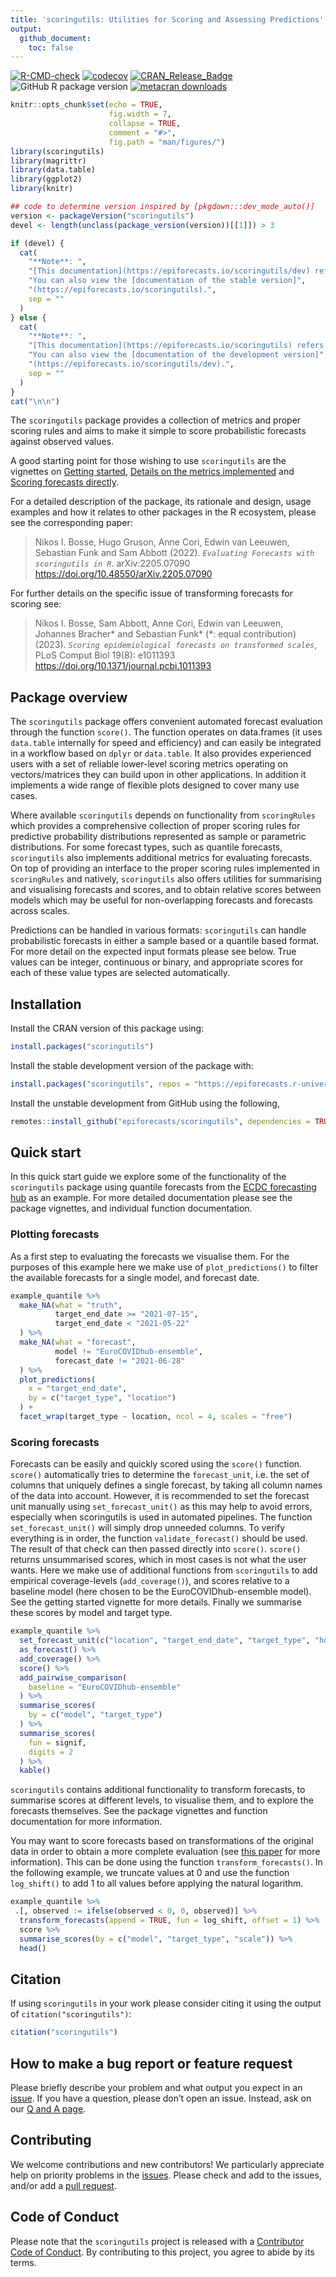 ```yaml
---
title: 'scoringutils: Utilities for Scoring and Assessing Predictions'
output:
  github_document:
    toc: false
---
```


<!-- badges: start -->
[![R-CMD-check](https://github.com/epiforecasts/scoringutils/actions/workflows/R-CMD-check.yaml/badge.svg)](https://github.com/epiforecasts/scoringutils/actions/workflows/R-CMD-check.yaml)
[![codecov](https://codecov.io/github/epiforecasts/scoringutils/branch/main/graph/badge.svg)](https://app.codecov.io/gh/epiforecasts/scoringutils) 
[![CRAN\_Release\_Badge](https://www.r-pkg.org/badges/version-ago/scoringutils)](https://CRAN.R-project.org/package=scoringutils)
![GitHub R package version](https://img.shields.io/github/r-package/v/epiforecasts/scoringutils)
[![metacran
downloads](http://cranlogs.r-pkg.org/badges/grand-total/scoringutils)](https://cran.r-project.org/package=scoringutils)
<!-- badges: end -->


```r
knitr::opts_chunk$set(echo = TRUE,
                      fig.width = 7,
                      collapse = TRUE,
                      comment = "#>",
                      fig.path = "man/figures/")
library(scoringutils)
library(magrittr)
library(data.table)
library(ggplot2)
library(knitr)

## code to determine version inspired by [pkgdown:::dev_mode_auto()]
version <- packageVersion("scoringutils")
devel <- length(unclass(package_version(version))[[1]]) > 3
```

```r
if (devel) {
  cat(
    "**Note**: ",
    "[This documentation](https://epiforecasts.io/scoringutils/dev) refers to the development version of `scoringutils`. ",
    "You can also view the [documentation of the stable version]",
    "(https://epiforecasts.io/scoringutils).",
    sep = ""
  )
} else {
  cat(
    "**Note**: ",
    "[This documentation](https://epiforecasts.io/scoringutils) refers to the stable version of `scoringutils`. ",
    "You can also view the [documentation of the development version]",
    "(https://epiforecasts.io/scoringutils/dev).",
    sep = ""
  )
}
cat("\n\n")
```

The `scoringutils` package provides a collection of metrics and proper scoring rules and aims to make it simple to score probabilistic forecasts against observed values. 

A good starting point for those wishing to use `scoringutils` are the vignettes on [Getting started](https://epiforecasts.io/scoringutils/articles/scoringutils.html), [Details on the metrics implemented](https://epiforecasts.io/scoringutils/articles/metric-details.html) and [Scoring forecasts directly](https://epiforecasts.io/scoringutils/articles/scoring-forecasts-directly.html).

For a detailed description of the package, its rationale and design, usage examples and how it relates to other packages in the R ecosystem, please see the corresponding paper:

> Nikos I. Bosse, Hugo Gruson, Anne Cori, Edwin van Leeuwen, Sebastian Funk and Sam Abbott (2022). _`Evaluating Forecasts with scoringutils in R`_. arXiv:2205.07090 <https://doi.org/10.48550/arXiv.2205.07090>

For further details on the specific issue of transforming forecasts for scoring see:

> Nikos I. Bosse, Sam Abbott, Anne Cori, Edwin van Leeuwen, Johannes Bracher\* and Sebastian Funk\* (\*: equal contribution) (2023). _`Scoring epidemiological forecasts on transformed scales`_, PLoS Comput Biol 19(8): e1011393 <https://doi.org/10.1371/journal.pcbi.1011393>

## Package overview

The `scoringutils` package offers convenient automated forecast evaluation through the function `score()`. The function operates on data.frames (it uses `data.table` internally for speed and efficiency) and can easily be integrated in a workflow based on `dplyr` or `data.table`. It also provides experienced users with a set of reliable lower-level scoring metrics operating on vectors/matrices they can build upon in other applications. In addition it implements a wide range of flexible plots designed to cover many use cases.

Where available `scoringutils` depends on functionality from `scoringRules` which provides a comprehensive collection of proper scoring rules for predictive probability distributions represented as sample or parametric distributions. For some forecast types, such as quantile forecasts, `scoringutils` also implements additional metrics for evaluating forecasts. On top of providing an interface to the proper scoring rules implemented in `scoringRules` and natively, `scoringutils` also offers utilities for summarising and visualising forecasts and scores, and to obtain relative scores between models which may be useful for non-overlapping forecasts and forecasts across scales. 

Predictions can be handled in various formats: `scoringutils` can handle probabilistic forecasts in either a sample based or a quantile based format. For more detail on the expected input formats please see below. True values can be integer, continuous or binary, and appropriate scores for each of these value types are selected automatically.

## Installation

Install the CRAN version of this package using:

```r
install.packages("scoringutils")
```

Install the stable development version of the package with:

```r
install.packages("scoringutils", repos = "https://epiforecasts.r-universe.dev")
```

Install the unstable development from GitHub using the following, 

```r
remotes::install_github("epiforecasts/scoringutils", dependencies = TRUE)
```

## Quick start

In this quick start guide we explore some of the functionality of the `scoringutils` package using quantile forecasts from the [ECDC forecasting hub](https://covid19forecasthub.eu/) as an example. For more detailed documentation please see the package vignettes, and individual function documentation.

### Plotting forecasts

As a first step to evaluating the forecasts we visualise them. For the purposes of this example here we make use of `plot_predictions()` to filter the available forecasts for a single model, and forecast date.

```r
example_quantile %>%
  make_NA(what = "truth", 
          target_end_date >= "2021-07-15", 
          target_end_date < "2021-05-22"
  ) %>%
  make_NA(what = "forecast",
          model != "EuroCOVIDhub-ensemble", 
          forecast_date != "2021-06-28"
  ) %>%
  plot_predictions(
    x = "target_end_date",
    by = c("target_type", "location")
  ) +
  facet_wrap(target_type ~ location, ncol = 4, scales = "free") 
```

### Scoring forecasts

Forecasts can be easily and quickly scored using the `score()` function. `score()` automatically tries to determine the `forecast_unit`, i.e. the set of columns that uniquely defines a single forecast, by taking all column names of the data into account. However, it is recommended to set the forecast unit manually using `set_forecast_unit()` as this may help to avoid errors, especially when scoringutils is used in automated pipelines. The function `set_forecast_unit()` will simply drop unneeded columns. To verify everything is in order, the function `validate_forecast()` should be used. The result of that check can then passed directly into `score()`. `score()` returns unsummarised scores, which in most cases is not what the user wants. Here we make use of additional functions from `scoringutils` to add empirical coverage-levels (`add_coverage()`), and scores relative to a baseline model (here chosen to be the EuroCOVIDhub-ensemble model). See the getting started vignette for more details. Finally we summarise these scores by model and target type.

```r
example_quantile %>%
  set_forecast_unit(c("location", "target_end_date", "target_type", "horizon", "model")) %>%
  as_forecast() %>%
  add_coverage() %>%
  score() %>%
  add_pairwise_comparison(
    baseline = "EuroCOVIDhub-ensemble"
  ) %>%
  summarise_scores(
    by = c("model", "target_type")
  ) %>%
  summarise_scores(
    fun = signif, 
    digits = 2
  ) %>%
  kable()
```

`scoringutils` contains additional functionality to transform forecasts, to summarise scores at different levels, to visualise them, and to explore the forecasts themselves. See the package vignettes and function documentation for more information.

You may want to score forecasts based on transformations of the original data in order to obtain a more complete evaluation (see [this paper](https://www.medrxiv.org/content/10.1101/2023.01.23.23284722v1) for more information). This can be done using the function `transform_forecasts()`. In the following example, we truncate values at 0 and use the function `log_shift()` to add 1 to all values before applying the natural logarithm. 

```r
example_quantile %>%
 .[, observed := ifelse(observed < 0, 0, observed)] %>%
  transform_forecasts(append = TRUE, fun = log_shift, offset = 1) %>%
  score %>%
  summarise_scores(by = c("model", "target_type", "scale")) %>%
  head()
```

## Citation

If using `scoringutils` in your work please consider citing it using the output of `citation("scoringutils")`:

```r
citation("scoringutils")
```

## How to make a bug report or feature request

Please briefly describe your problem and what output you expect in an [issue](https://github.com/epiforecasts/scoringutils/issues). If you have a question, please don't open an issue. Instead, ask on our [Q and A page](https://github.com/epiforecasts/scoringutils/discussions/categories/q-a).

## Contributing

We welcome contributions and new contributors! We particularly appreciate help on priority problems in the [issues](https://github.com/epiforecasts/scoringutils/issues). Please check and add to the issues, and/or add a [pull request](https://github.com/epiforecasts/scoringutils/pulls).

## Code of Conduct
  
Please note that the `scoringutils` project is released with a [Contributor Code of Conduct](https://epiforecasts.io/scoringutils/CODE_OF_CONDUCT.html). By contributing to this project, you agree to abide by its terms.

